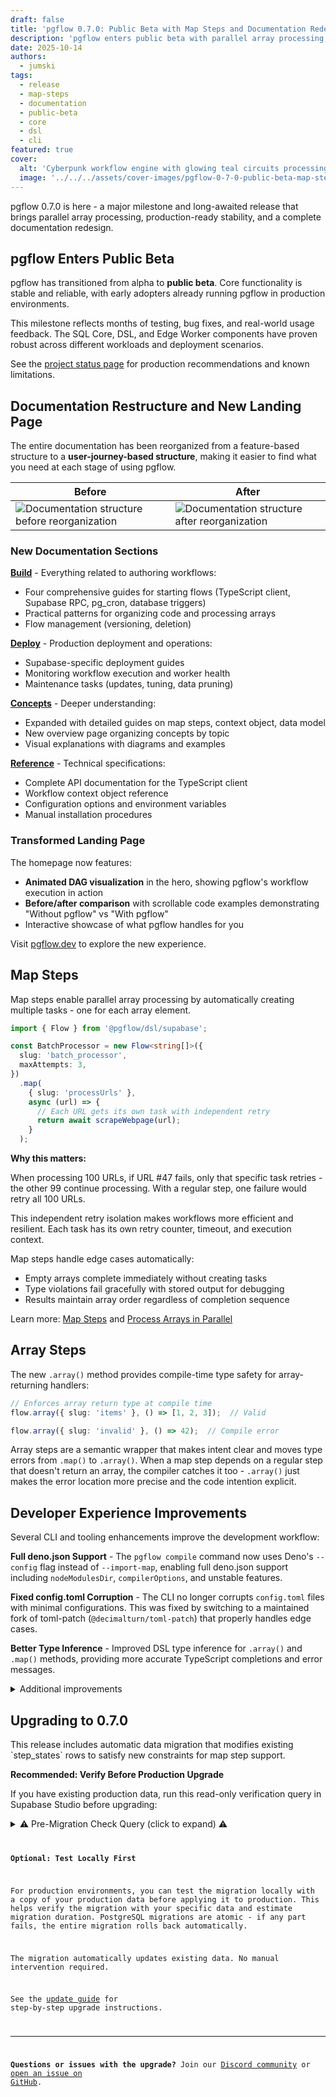 ```yaml
---
draft: false
title: 'pgflow 0.7.0: Public Beta with Map Steps and Documentation Redesign'
description: 'pgflow enters public beta with parallel array processing, redesigned docs, and enhanced developer experience'
date: 2025-10-14
authors:
  - jumski
tags:
  - release
  - map-steps
  - documentation
  - public-beta
  - core
  - dsl
  - cli
featured: true
cover:
  alt: 'Cyberpunk workflow engine with glowing teal circuits processing parallel data streams'
  image: '../../../assets/cover-images/pgflow-0-7-0-public-beta-map-steps-and-documentation-redesign.png'
---
```



pgflow 0.7.0 is here - a major milestone and long-awaited release that brings parallel array processing,
production-ready stability, and a complete documentation redesign.

## pgflow Enters Public Beta

pgflow has transitioned from alpha to **public beta**. Core functionality is stable and reliable,
with early adopters already running pgflow in production environments.

This milestone reflects months of testing, bug fixes, and real-world usage feedback. The SQL Core,
DSL, and Edge Worker components have proven robust across different workloads and deployment scenarios.

See the [project status page](/project-status/) for production recommendations and known limitations.

## Documentation Restructure and New Landing Page

The entire documentation has been reorganized from a feature-based structure to a
**user-journey-based structure**, making it easier to find what you need at each stage of using pgflow.


| Before | After |
|--------|-------|
| <img src={docsBefore.src} alt="Documentation structure before reorganization" /> | <img src={docsAfter.src} alt="Documentation structure after reorganization" /> |

### New Documentation Sections

**[Build](/build/)** - Everything related to authoring workflows:
- Four comprehensive guides for starting flows (TypeScript client, Supabase RPC, pg_cron, database triggers)
- Practical patterns for organizing code and processing arrays
- Flow management (versioning, deletion)

**[Deploy](/deploy/)** - Production deployment and operations:
- Supabase-specific deployment guides
- Monitoring workflow execution and worker health
- Maintenance tasks (updates, tuning, data pruning)

**[Concepts](/concepts/)** - Deeper understanding:
- Expanded with detailed guides on map steps, context object, data model
- New overview page organizing concepts by topic
- Visual explanations with diagrams and examples

**[Reference](/reference/)** - Technical specifications:
- Complete API documentation for the TypeScript client
- Workflow context object reference
- Configuration options and environment variables
- Manual installation procedures

### Transformed Landing Page

The homepage now features:
- **Animated DAG visualization** in the hero, showing pgflow's workflow execution in action
- **Before/after comparison** with scrollable code examples demonstrating "Without pgflow" vs "With pgflow"
- Interactive showcase of what pgflow handles for you

Visit [pgflow.dev](https://www.pgflow.dev/) to explore the new experience.

## Map Steps

Map steps enable parallel array processing by automatically creating multiple tasks - one for each array element.

```typescript
import { Flow } from '@pgflow/dsl/supabase';

const BatchProcessor = new Flow<string[]>({
  slug: 'batch_processor',
  maxAttempts: 3,
})
  .map(
    { slug: 'processUrls' },
    async (url) => {
      // Each URL gets its own task with independent retry
      return await scrapeWebpage(url);
    }
  );
```

**Why this matters:**

When processing 100 URLs, if URL #47 fails, only that specific task retries - the other 99 continue
processing. With a regular step, one failure would retry all 100 URLs.

This independent retry isolation makes workflows more efficient and resilient. Each task has its own
retry counter, timeout, and execution context.

Map steps handle edge cases automatically:
- Empty arrays complete immediately without creating tasks
- Type violations fail gracefully with stored output for debugging
- Results maintain array order regardless of completion sequence

Learn more: [Map Steps](/concepts/map-steps/) and [Process Arrays in Parallel](/build/process-arrays-in-parallel/)

## Array Steps

The new `.array()` method provides compile-time type safety for array-returning handlers:

```typescript
// Enforces array return type at compile time
flow.array({ slug: 'items' }, () => [1, 2, 3]);  // Valid

flow.array({ slug: 'invalid' }, () => 42);  // Compile error
```

Array steps are a semantic wrapper that makes intent clear and moves type errors from `.map()` to `.array()`. When a map step depends on a regular step that doesn't return an array, the compiler catches it too - `.array()` just makes the error location more precise and the code intention explicit.

## Developer Experience Improvements

Several CLI and tooling enhancements improve the development workflow:

**Full deno.json Support** - The `pgflow compile` command now uses Deno's `--config` flag instead of
`--import-map`, enabling full deno.json support including `nodeModulesDir`, `compilerOptions`, and
unstable features.

**Fixed config.toml Corruption** - The CLI no longer corrupts `config.toml` files with minimal configurations. This was fixed by switching to a maintained fork of toml-patch (`@decimalturn/toml-patch`) that properly handles edge cases.

**Better Type Inference** - Improved DSL type inference for `.array()` and `.map()` methods, providing
more accurate TypeScript completions and error messages.

<details>
<summary>Additional improvements</summary>

- Fixed data pruning foreign key constraint bug preventing cleanup operations
- Added comprehensive integration tests for flows with map steps
- Enhanced type testing infrastructure with strict mode validation
- Improved pre-migration check clarity with better error messages

</details>

## Upgrading to 0.7.0

<Aside type="caution" title="Important: Data Migration Included">
This release includes automatic data migration that modifies existing `step_states` rows to satisfy
new constraints for map step support.
</Aside>

**Recommended: Verify Before Production Upgrade**

If you have existing production data, run this read-only verification query in Supabase Studio before upgrading:

<details>
<summary>⚠️ Pre-Migration Check Query (click to expand) ⚠️</summary>

<Code code={preMigrationCheck} lang="sql" title="PRE_MIGRATION_CHECK_20251006073122.sql" />

**Expected output for successful migration:**

```
type                       | identifier                | details
---------------------------|---------------------------|------------------------------------------
DATA_BACKFILL_STARTED      | run=def67890 step=process | initial_tasks will be set to 1 (...)
DATA_BACKFILL_COMPLETED    | Found 100 completed steps | initial_tasks will be set to 1 (...)
INFO_SUMMARY               | total_step_states=114     | created=0 started=1 completed=113 failed=0
```

- ✅ Only `DATA_BACKFILL_*` and `INFO_SUMMARY` rows? Safe to migrate
- ⚠️ These are expected data migrations handled automatically
- 🆘 Unexpected rows or errors? Share output on Discord for help

</details>

**Optional: Test Locally First**

For production environments, you can test the migration locally with a copy of your production data before applying it to production. This helps verify the migration with your specific data and estimate migration duration. PostgreSQL migrations are atomic - if any part fails, the entire migration rolls back automatically.

The migration automatically updates existing data. No manual intervention required.

See the [update guide](/deploy/update-pgflow/) for step-by-step upgrade instructions.

---

**Questions or issues with the upgrade?** Join our [Discord community](https://www.pgflow.dev/discord/)
or [open an issue on GitHub](https://github.com/pgflow-dev/pgflow/issues).
